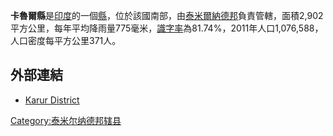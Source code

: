 '''卡魯爾縣'''是[[印度|印度]]的一個[[縣|縣]]，位於該國南部，由[[泰米爾納德邦|泰米爾納德邦]]負責管轄，面積2,902平方公里，每年平均降雨量775毫米，[[識字率|識字率]]為81.74%，2011年人口1,076,588，人口密度每平方公里371人。

==外部連結==
* [http://www.Karur.tn.nic.in/ Karur District] {{Wayback|url=http://www.karur.tn.nic.in/ |date=20180502060416 }}

{{泰米尔纳德邦行政区划小作品}}
[[Category:泰米尔纳德邦辖县|Category:泰米尔纳德邦辖县]]
